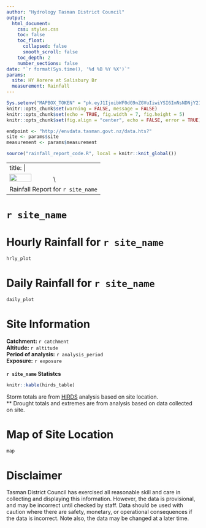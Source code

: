 ```yaml
---
author: "Hydrology Tasman District Council"
output: 
  html_document:
    css: styles.css
    toc: false
    toc_float:
      collapsed: false
      smooth_scroll: false
    toc_depth: 2
    number_sections: false
date: "`r format(Sys.time(), '%d %B %Y %X')`"
params:
  site: HY Aorere at Salisbury Br
  measurement: Rainfall
---
```


```r
Sys.setenv("MAPBOX_TOKEN" = "pk.eyJ1IjoibWF0dG9nZGVuIiwiYSI6ImNsNDNjY21jNDAxZmYzb3A4NWE2Y2M2cXEifQ.4vG7Zx9grk1z7R9LsDPeEA")
knitr::opts_chunk$set(warning = FALSE, message = FALSE)
knitr::opts_chunk$set(echo = TRUE, fig.width = 7, fig.height = 5)
knitr::opts_chunk$set(fig.align = "center", echo = FALSE, error = TRUE)

endpoint <- "http://envdata.tasman.govt.nz/data.hts?"
site <- params$site
measurement <- params$measurement

source("rainfall_report_code.R", local = knitr::knit_global())
```

---
title: |
  ![](img/tdc_logo.png){width="50%"}\
  Rainfall Report for `r site_name`
---

# `r site_name`

# Hourly Rainfall for `r site_name`

```r
hrly_plot
```

# Daily Rainfall for `r site_name`

```r
daily_plot
```

# Site Information

**Catchment:** `r catchment` \
**Altitude:** `r altitude` \
**Period of analysis:** `r analysis_period` \
**Exposure:** `r exposure` \
\
**`r site_name` Statistcs** \

```r
knitr::kable(hirds_table)
```

Storm totals are from [HIRDS](https://hirds.niwa.co.nz/){target="_blank"} analysis based on site location. \
\*\* Drought totals and extremes are from analysis based on data collected on site.

# Map of Site Location

```r
map
```

# Disclaimer

Tasman District Council has exercised all reasonable skill and care in collecting and displaying this information. However, the data is provisional, and may be incorrect until checked by staff. Data should be used with caution where there are safety, monetary, or operational consequences if the data is incorrect. Note also, the data may be changed at a later time.
